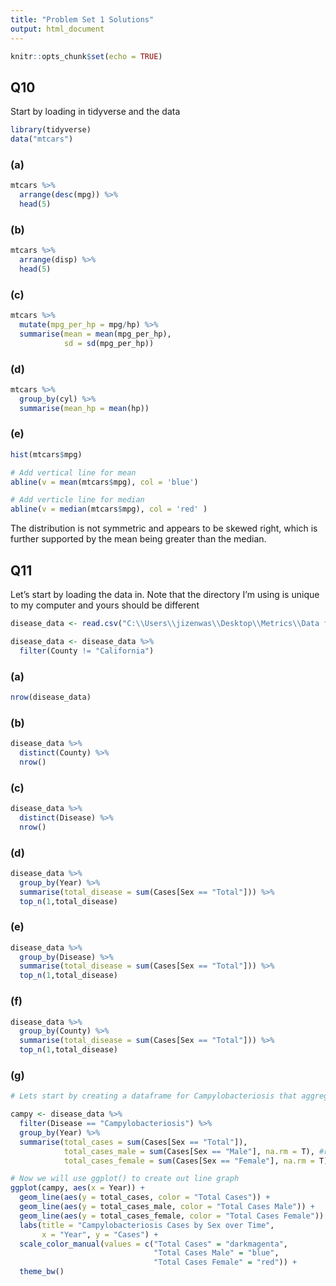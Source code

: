 ```yaml
---
title: "Problem Set 1 Solutions"
output: html_document
---
```


```r
knitr::opts_chunk$set(echo = TRUE)
```

## Q10
Start by loading in tidyverse and the data
```r
library(tidyverse)
data("mtcars")
```
### (a) 
```r
mtcars %>% 
  arrange(desc(mpg)) %>% 
  head(5)
```
### (b)
```r
mtcars %>% 
  arrange(disp) %>% 
  head(5)
```
### (c)
```r
mtcars %>% 
  mutate(mpg_per_hp = mpg/hp) %>% 
  summarise(mean = mean(mpg_per_hp),
            sd = sd(mpg_per_hp))
```
### (d)
```r
mtcars %>% 
  group_by(cyl) %>% 
  summarise(mean_hp = mean(hp))
```
### (e)
```r
hist(mtcars$mpg)

# Add vertical line for mean
abline(v = mean(mtcars$mpg), col = 'blue')

# Add verticle line for median
abline(v = median(mtcars$mpg), col = 'red' )
```
The distribution is not symmetric and appears to be skewed right, which is further supported by the mean being greater than the median.

## Q11
Let's start by loading the data in. Note that the directory I'm using is unique to my computer and yours should be different

```r
disease_data <- read.csv("C:\\Users\\jizenwas\\Desktop\\Metrics\\Data for PS\\disease.csv", header = T)

disease_data <- disease_data %>% 
  filter(County != "California")
```
### (a) 
```r
nrow(disease_data)
```
### (b)
```r
disease_data %>% 
  distinct(County) %>% 
  nrow()
```
### (c)
```r
disease_data %>% 
  distinct(Disease) %>% 
  nrow()
```
### (d)
```r
disease_data %>% 
  group_by(Year) %>% 
  summarise(total_disease = sum(Cases[Sex == "Total"])) %>% 
  top_n(1,total_disease)
```
### (e)
```r
disease_data %>% 
  group_by(Disease) %>% 
  summarise(total_disease = sum(Cases[Sex == "Total"])) %>% 
  top_n(1,total_disease)
```
### (f)
```r
disease_data %>% 
  group_by(County) %>% 
  summarise(total_disease = sum(Cases[Sex == "Total"])) %>% 
  top_n(1,total_disease)
```

### (g) 
```r
# Lets start by creating a dataframe for Campylobacteriosis that aggregates across all counties by year and sex

campy <- disease_data %>% 
  filter(Disease == "Campylobacteriosis") %>% 
  group_by(Year) %>% 
  summarise(total_cases = sum(Cases[Sex == "Total"]),
            total_cases_male = sum(Cases[Sex == "Male"], na.rm = T), #remove rows with NA
            total_cases_female = sum(Cases[Sex == "Female"], na.rm = T))

# Now we will use ggplot() to create out line graph
ggplot(campy, aes(x = Year)) +
  geom_line(aes(y = total_cases, color = "Total Cases")) + 
  geom_line(aes(y = total_cases_male, color = "Total Cases Male")) + 
  geom_line(aes(y = total_cases_female, color = "Total Cases Female")) + 
  labs(title = "Campylobacteriosis Cases by Sex over Time",
       x = "Year", y = "Cases") +
  scale_color_manual(values = c("Total Cases" = "darkmagenta",
                                "Total Cases Male" = "blue",
                                "Total Cases Female" = "red")) +
  theme_bw()


```
